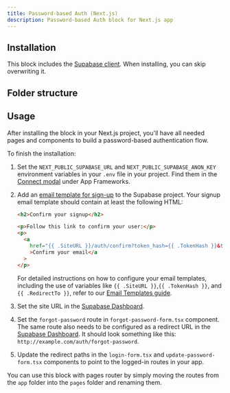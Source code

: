 ```yaml
---
title: Password-based Auth (Next.js)
description: Password-based Auth block for Next.js app
---
```


## Installation

<BlockItem
  name="password-based-auth-nextjs"
  description="All needed components for the password based auth flow"
/>

This block includes the [Supabase client](/ui/docs/nextjs/client). When installing, you can skip overwriting it.

## Folder structure

<RegistryBlock itemName="password-based-auth-nextjs" />

## Usage

After installing the block in your Next.js project, you'll have all needed pages and components to build a password-based authentication flow.

To finish the installation:

1. Set the `NEXT_PUBLIC_SUPABASE_URL` and `NEXT_PUBLIC_SUPABASE_ANON_KEY` environment variables in your `.env` file in your project. Find them in the [Connect modal](https://supabase.com/dashboard/project/_?showConnect=true) under App Frameworks.
1. Add an [email template for sign-up](https://supabase.com/dashboard/project/_/auth/templates) to the Supabase project. Your signup email template should contain at least the following HTML:

   ```html
   <h2>Confirm your signup</h2>

   <p>Follow this link to confirm your user:</p>
   <p>
     <a
       href="{{ .SiteURL }}/auth/confirm?token_hash={{ .TokenHash }}&type=email&next={{ .RedirectTo }}"
       >Confirm your email</a
     >
   </p>
   ```

   For detailed instructions on how to configure your email templates, including the use of variables like `{{ .SiteURL }}`,`{{ .TokenHash }}`, and `{{ .RedirectTo }}`, refer to our [Email Templates guide](/docs/email-templates).

1. Set the site URL in the [Supabase Dashboard](https://supabase.com/dashboard/project/_/auth/url-configuration).
1. Set the `forgot-password` route in `forgot-password-form.tsx` component. The same route also needs to be configured as a redirect URL in the [Supabase Dashboard](https://supabase.com/dashboard/project/_/auth/url-configuration). It should look something like this: `http://example.com/auth/forgot-password`.
1. Update the redirect paths in the `login-form.tsx` and `update-password-form.tsx` components to point to the logged-in routes in your app.

You can use this block with pages router by simply moving the routes from the `app` folder into the `pages` folder and renaming them.
